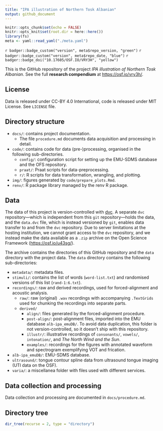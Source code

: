 ```yaml
---
title: "IPA illustration of Northern Tosk Albanian"
output: github_document
---
```


```r
knitr::opts_chunk$set(echo = FALSE)
knitr::opts_knit$set(root.dir = here::here())
library(fs)
meta <- yaml::read_yaml("./meta.yaml")
```

`r badger::badge_custom("version", meta$repo_version, "green")`
`r badger::badge_custom("version", meta$repo_date, "blue")`
`r badger::badge_doi("10.17605/OSF.IO/VRY3H", "yellow")`

This is the GitHub repository of the project *IPA illustration of Northern Tosk Albanian*.
See the full **research compendium** at <https://osf.io/vry3h/>.

## License

Data is released under CC-BY 4.0 International, code is released under MIT License. See `LICENSE` file.

## Directory structure

- `docs/`: contains project documentation.
  - The file `procedure.md` documents data acquisition and processing in detail.
- `code/`: contains code for data (pre-)processing, organised in the following sub-directories.
  - `config/`: configuration script for setting up the EMU-SDMS database and the OFS repository.
  - `praat/`: Praat scripts for data-preprocessing.
  - `r/`: R scripts for data transformation, wrangling, and plotting.
- `img/`: figures generated by `code/prepare_plots.Rmd`.
- `renv/`: R package library managed by the renv R package.

## Data

The data of this project is version-controlled with [dvc](https://dvc.org).
A separate `dvc` repository---which is independent from this `git` repository---holds the data, and the `data.dvc` file, which is instead versioned by `git`, enables data transfer to and from the `dvc` repository.
Due to server limitations at the hosting institution, we cannot grant access to the `dvc` repository, and we instead make the data available as a `.zip` archive on the Open Science Framework (<https://osf.io/u43sg/>).

The archive contains the directories of this GitHub repository and the `data` directory with the project data.
The `data` directory contains the following sub-directories:

- `metadata/`: metadata files.
- `stimuli/`: contains the list of words (`word-list.txt`) and randomised versions of this list (`rand-1:6.txt`).
- `recordings/`: raw and derived recordings, used for forced-alignment and acoustic analysis.
  - `raw/`: raw (original) `.wav` recordings with accompanying `.TextGrids` used for chunking the recordings into separate parts.
  - `derived/`
    - `align/`: files generated by the forced-alignment procedure.
    - `post-align/`: post-alignment files, imported into the EMU database `alb-ipa_emuDB/`. To avoid data duplication, this folder is not version-controlled, so it doesn't ship with this repository.
    - `illustr/`: illustrative recordings of `consonants/`, `vowels/`, `intonation/`, and *The North Wind and the Sun*.
    - `examples/`: recordings for the figures with annotated waveform and spectrogram exemplifying VOT and frication.
- `alb-ipa_emuDB/`: EMU-SDMS database.
- `ultrasound/`: tongue contour spline data from ultrasound tongue imaging (UTI data on the OSF).
- `varia/`: a miscellanea folder with files used with different services.

## Data collection and processing

Data collection and processing are documented in `docs/procedure.md`.

## Directory tree

```r
dir_tree(recurse = 2, type = "directory")
```

